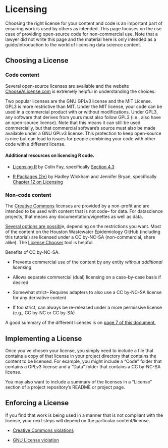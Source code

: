 # Licensing

Choosing the right license for your content and code is an important part of ensuring work is used by others as intended. This page focuses on the use case of providing open-source code for non-commercial use. Note that a lawyer did not write this page and the material here is only intended as a guide/introduction to the world of licensing data science content.

## Choosing a License

### Code content

Several open-source licenses are available and the website [ChooseALicense.com](https://choosealicense.com/licenses/) is extremely helpful in understanding the choices.

Two popular licenses are the GNU GPLv3 license and the MIT License. GPL3 is more restrictive than MIT. Under the MIT license, your code can be used in a commercial product with or without modifications. Under GPL3, any software that derives from yours must also follow GPL3 (i.e., also have an open-source license). Note that this means it can still be used commercially, but that commercial software's source must also be made available under a GNU GPLv3 license. This protection to keep open-source is nice but can lead to issues for people combining your code with other code with a different license.

::: callout-note
#### Additional resources on licensing R code.

-   [Licensing R](https://thinkr-open.github.io/licensing-r/) by Colin Fay, specifically [Section 4.3](https://thinkr-open.github.io/licensing-r/rlicense.html#licensing-what-youre-writing)

-   [R Packages (2e)](https://r-pkgs.org/) by Hadley Wickham and Jennifer Bryan, specifically [Chapter 12 on Licensing](https://r-pkgs.org/license.html)
:::

### Non-code content 

The [Creative Commons](https://creativecommons.org/mission/) licenses are provided by a non-profit and are intended to be used with content that is not code– for data. For datascience projects, that means any documentation/vignettes as well as data.

[Several options are possibl](https://creativecommons.org/share-your-work/cclicenses/)e, depending on the restrictions you want. Most of the content on the Houston Wastewater Epidemiology GitHub (including this tutorial) are licensed under a CC by-NC-SA (non-commercial, share alike). The [License Chooser](https://chooser-beta.creativecommons.org/) tool is helpful.

Benefits of CC by-NC-SA. 

-   Prevents commercial use of the content by any entity *without additional licensing*

-   Allows separate commercial (dual) licensing on a case-by-case basis if desired

-   Somewhat strict-- Requires adapters to also use a CC by-NC-SA license for any derivative content

-   If too strict, can always be re-released under a more permissive license (e.g., CC by-NC or CC by-SA) 

A good summary of the different licenses is on [page 7 of this document.](https://urldefense.com/v3/__https://thepowerofopen.org/assets/pdfs/tpoo_eng.pdf__;!!BuQPrrmRaQ!jFBfbC0J60tBKzFw0ERnRxy7fG88Z4y2x7pENCDHwpxCRthHxYgQKBc8uLq5WQFDNAMzXB-raEr4AgT7-UWQPUsmwcX0fFrqGA$)

## Implementing a License

Once you've chosen your license, you simply need to include a file that contains a copy of that license in your project directory that contains the content to be licensed. For example, you might include a "Code" folder that contains a GPLv3 license and a "Data" folder that contains a CC by-NC-SA license.

You may also want to include a summary of the licenses in a "License" section of a project repository's README or project page.

## Enforcing a License

If you find that work is being used in a manner that is not compliant with the license, your next steps will depend on the particular content/license.

-   [Creative Commons violations](https://creativecommons.org/misuse-of-works/)

-   [GNU License violation](https://www.gnu.org/licenses/gpl-violation.html)
